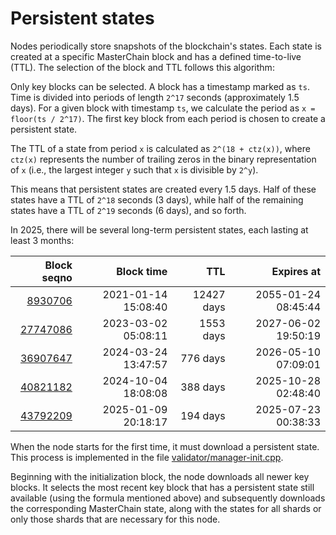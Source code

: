 
# Persistent states

Nodes periodically store snapshots of the blockchain's states. Each state is created at a specific MasterChain block and has a defined time-to-live (TTL). The selection of the block and TTL follows this algorithm:

Only key blocks can be selected. A block has a timestamp marked as `ts`. Time is divided into periods of length `2^17` seconds (approximately 1.5 days). For a given block with timestamp `ts`, we calculate the period as `x = floor(ts / 2^17)`. The first key block from each period is chosen to create a persistent state.

The TTL of a state from period `x` is calculated as `2^(18 + ctz(x))`, where `ctz(x)` represents the number of trailing zeros in the binary representation of `x` (i.e., the largest integer `y` such that `x` is divisible by `2^y`).

This means that persistent states are created every 1.5 days. Half of these states have a TTL of `2^18` seconds (3 days), while half of the remaining states have a TTL of `2^19` seconds (6 days), and so forth.

In 2025, there will be several long-term persistent states, each lasting at least 3 months:

|                                                                                          Block seqno |          Block time |        TTL |          Expires at |
| ---------------------------------------------------------------------------------------------------: | ------------------: | ---------: | ------------------: |
|   [8930706](https://explorer.toncoin.org/search?workchain=-1\&shard=8000000000000000\&seqno=8930706) | 2021-01-14 15:08:40 | 12427 days | 2055-01-24 08:45:44 |
| [27747086](https://explorer.toncoin.org/search?workchain=-1\&shard=8000000000000000\&seqno=27747086) | 2023-03-02 05:08:11 |  1553 days | 2027-06-02 19:50:19 |
| [36907647](https://explorer.toncoin.org/search?workchain=-1\&shard=8000000000000000\&seqno=36907647) | 2024-03-24 13:47:57 |   776 days | 2026-05-10 07:09:01 |
| [40821182](https://explorer.toncoin.org/search?workchain=-1\&shard=8000000000000000\&seqno=40821182) | 2024-10-04 18:08:08 |   388 days | 2025-10-28 02:48:40 |
| [43792209](https://explorer.toncoin.org/search?workchain=-1\&shard=8000000000000000\&seqno=43792209) | 2025-01-09 20:18:17 |   194 days | 2025-07-23 00:38:33 |

When the node starts for the first time, it must download a persistent state. This process is implemented in the file [validator/manager-init.cpp](https://github.com/ton-blockchain/ton/blob/master/validator/manager-init.cpp).

Beginning with the initialization block, the node downloads all newer key blocks. It selects the most recent key block that has a persistent state still available (using the formula mentioned above) and subsequently downloads the corresponding MasterChain state, along with the states for all shards or only those shards that are necessary for this node.

<Feedback />

